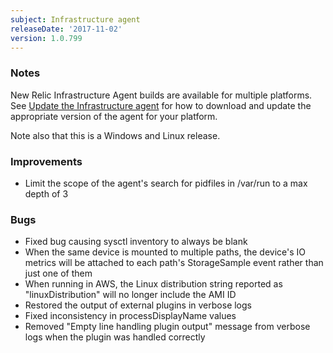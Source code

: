 ```yaml
---
subject: Infrastructure agent
releaseDate: '2017-11-02'
version: 1.0.799
---
```


### Notes

New Relic Infrastructure Agent builds are available for multiple platforms. See [Update the Infrastructure agent](https://docs.newrelic.com/docs/infrastructure/new-relic-infrastructure/installation/update-infrastructure-agent) for how to download and update the appropriate version of the agent for your platform.

Note also that this is a Windows and Linux release.

### Improvements

* Limit the scope of the agent's search for pidfiles in /var/run to a max depth of 3

### Bugs

* Fixed bug causing sysctl inventory to always be blank
* When the same device is mounted to multiple paths, the device's IO metrics will be attached to each path's StorageSample event rather than just one of them
* When running in AWS, the Linux distribution string reported as "linuxDistribution" will no longer include the AMI ID
* Restored the output of external plugins in verbose logs
* Fixed inconsistency in processDisplayName values
* Removed "Empty line handling plugin output" message from verbose logs when the plugin was handled correctly

